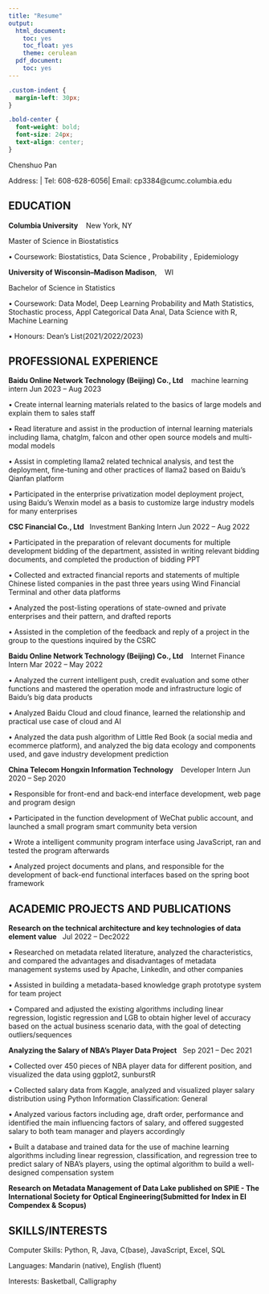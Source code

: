 ```yaml
---
title: "Resume"
output:
  html_document:
    toc: yes
    toc_float: yes
    theme: cerulean
  pdf_document:
    toc: yes
---
```


```css
.custom-indent {
  margin-left: 30px;
}

.bold-center {
  font-weight: bold;
  font-size: 24px;
  text-align: center;
}
```

<span class="bold-center">Chenshuo Pan</span>


Address: | Tel: 608-628-6056| Email: cp3384@cumc.columbia.edu

## EDUCATION
**Columbia University**     &nbsp;&nbsp; New York, NY


Master of Science in Biostatistics


<p class="custom-indent">• Coursework: Biostatistics, Data Science , Probability , Epidemiology</p>


**University of Wisconsin–Madison Madison**, &nbsp;&nbsp; WI


Bachelor of Science in Statistics


<p class="custom-indent">• Coursework: Data Model, Deep Learning Probability and Math Statistics, Stochastic process, Appl Categorical Data Anal, Data Science with R, Machine Learning</p>


<p class="custom-indent">• Honours: Dean’s List(2021/2022/2023)</p>


## PROFESSIONAL EXPERIENCE
**Baidu Online Network Technology (Beijing) Co., Ltd**  &nbsp;&nbsp; machine learning intern Jun 2023 – Aug 2023

<p class="custom-indent">• Create internal learning materials related to the basics of large models and explain them to sales staff</p>

<p class="custom-indent">• Read literature and assist in the production of internal learning materials including llama, chatglm, falcon and other open source models and multi-modal models</p>

<p class="custom-indent">• Assist in completing llama2 related technical analysis, and test the deployment, fine-tuning and other practices of llama2 based on Baidu's Qianfan platform</p>

<p class="custom-indent">• Participated in the enterprise privatization model deployment project, using Baidu's Wenxin model as a basis to customize large industry models for many enterprises</p>

**CSC Financial Co., Ltd ** &nbsp;&nbsp;Investment Banking Intern Jun 2022 – Aug 2022

<p class="custom-indent">• Participated in the preparation of relevant documents for multiple development bidding of the department, assisted in writing relevant bidding documents, and completed the production of bidding PPT</p>

<p class="custom-indent">• Collected and extracted financial reports and statements of multiple Chinese listed companies in the past three years using Wind Financial Terminal and other data platforms</p>

<p class="custom-indent">• Analyzed the post-listing operations of state-owned and private enterprises and their pattern, and drafted reports</p>

<p class="custom-indent">• Assisted in the completion of the feedback and reply of a project in the group to the questions inquired by the CSRC</p>

**Baidu Online Network Technology (Beijing) Co., Ltd ** &nbsp;&nbsp; Internet Finance Intern Mar 2022 – May 2022

<p class="custom-indent">• Analyzed the current intelligent push, credit evaluation and some other functions and mastered the operation mode and infrastructure logic of Baidu's big data products</p>

<p class="custom-indent">• Analyzed Baidu Cloud and cloud finance, learned the relationship and practical use case of cloud and AI</p>

<p class="custom-indent">• Analyzed the data push algorithm of Little Red Book (a social media and ecommerce platform), and analyzed the big data ecology and components used, and gave industry development prediction</p>


**China Telecom Hongxin Information Technology ** &nbsp;&nbsp; Developer Intern Jun 2020 – Sep 2020

<p class="custom-indent">• Responsible for front-end and back-end interface development, web page and program design</p>

<p class="custom-indent">• Participated in the function development of WeChat public account, and launched a small program smart community beta version</p>

<p class="custom-indent">• Wrote a intelligent community program interface using JavaScript, ran and tested the program afterwards</p>

<p class="custom-indent">• Analyzed project documents and plans, and responsible for the development of back-end functional interfaces based on the spring boot framework</p>

## ACADEMIC PROJECTS AND PUBLICATIONS
**Research on the technical architecture and key technologies of data element value**&nbsp;&nbsp; Jul 2022 – Dec2022

<p class="custom-indent">• Researched on metadata related literature, analyzed the characteristics, and compared the advantages and disadvantages of metadata management systems used by Apache, LinkedIn, and other companies</p>

<p class="custom-indent">• Assisted in building a metadata-based knowledge graph prototype system for team project</p>

<p class="custom-indent">• Compared and adjusted the existing algorithms including linear regression, logistic regression and LGB to obtain higher level of accuracy based on the actual business scenario data, with the goal of detecting outliers/sequences</p>

**Analyzing the Salary of NBA's Player Data Project**&nbsp;&nbsp; Sep 2021 – Dec 2021

<p class="custom-indent">• Collected over 450 pieces of NBA player data for different position, and visualized the data using ggplot2, sunburstR</p>

<p class="custom-indent">• Collected salary data from Kaggle, analyzed and visualized player salary distribution using Python Information Classification: General</p>

<p class="custom-indent">• Analyzed various factors including age, draft order, performance and identified the main influencing factors of salary, and offered suggested salary to both team manager and players accordingly</p>

<p class="custom-indent">• Built a database and trained data for the use of machine learning algorithms including linear regression, classification, and regression tree to predict salary of NBA’s players, using the optimal algorithm to build a well-designed compensation system </p>


**Research on Metadata Management of Data Lake published on SPIE - The International Society for Optical Engineering(Submitted for Index in EI Compendex & Scopus)**

## SKILLS/INTERESTS
Computer Skills: Python, R, Java, C(base), JavaScript, Excel, SQL

Languages: Mandarin (native), English (fluent)

Interests: Basketball, Calligraphy

